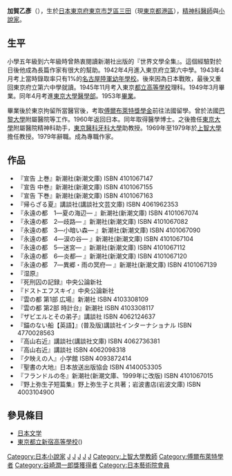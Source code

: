 {{japanese|japanese=加賀乙彦|kana=かが おとひこ|romaji=Kaga Otohiko}}
'''加賀乙彥'''（{{bd|1929年|4月22日|catIdx=K}}），生於[[日本|日本]][[東京府|東京府]][[東京市|東京市]][[芝區|芝區]][[三田_(東京都港區)|三田]]（現[[東京都|東京都]][[港區_(東京都)|港區]]），[[精神科|精神科]][[醫師|醫師]]與[[小說家|小說家]]。

==生平==
小學五年級到六年級時曾熱衷閱讀新潮社出版的『世界文學全集』。這個經驗對於日後他成為長篇作家有很大的幫助。1942年4月進入東京府立第六中學。1943年4月考上當時錄取率只有1%的[[名古屋|名古屋]][[日本陸軍幼年學校|陸軍幼年學校]]。後來因為日本戰敗，最後又重回東京府立第六中學就讀。1945年11月考入東京[[府立高等學校_(舊制)|都立高等學校]]理科。1949年3月畢業。同年4月考進[[東京大學|東京大學]][[醫學院|醫學部]]。1953年[[畢業|畢業]]。

畢業後於東京拘留所當醫官後，考取[[傅爾布萊特獎學金|傅爾布萊特獎學金]]前往法國留學。曾於法國[[巴黎大學|巴黎大學]]附屬醫院等工作。1960年返回日本。同年取得醫學博士。之後擔任[[東京大學|東京大學]]附屬醫院精神科助手，[[東京醫科牙科大學|東京醫科牙科大學]]助教授。1969年至1979年於[[上智大學|上智大學]]擔任教授。1979年辭職。成為專職作家。

==作品==
*『宣告 上巻』新潮社(新潮文庫) ISBN 4101067147
*『宣告 中巻』新潮社(新潮文庫) ISBN 4101067155
*『宣告 下巻』新潮社(新潮文庫) ISBN 4101067163
*『帰らざる夏』講談社(講談社文芸文庫) ISBN 4061962353
*『永遠の都　1―夏の海辺― 』新潮社(新潮文庫) ISBN 4101067074
*『永遠の都　2―歧路― 』新潮社(新潮文庫) ISBN 4101067082
*『永遠の都　3―小暗い森― 』新潮社(新潮文庫) ISBN 4101067090
*『永遠の都　4―涙の谷― 』新潮社(新潮文庫) ISBN 4101067104
*『永遠の都　5―迷宮― 』新潮社(新潮文庫) ISBN 4101067112
*『永遠の都　6―炎都― 』新潮社(新潮文庫) ISBN 4101067120
*『永遠の都　7―異郷・雨の冥府― 』新潮社(新潮文庫) ISBN 4101067139
*『湿原』
*『死刑囚の記録』中央公論新社
*『ドストエフスキイ』中央公論新社
*『雲の都 第1部 広場』新潮社 ISBN 4103308109
*『雲の都 第2部 時計台』新潮社 ISBN 4103308117
*『ザビエルとその弟子』講談社 ISBN 4062124637
*『錨のない船【英語】』(普及版)講談社インターナショナル ISBN 4770028563
*『高山右近』講談社(講談社文庫) ISBN 4062736381
*『高山右近』講談社 ISBN 4062098318
*『夕映えの人』小学館 ISBN 4093872414
*『聖書の大地』日本放送出版協会 ISBN 4140053305
*『フランドルの冬』新潮社(新潮文庫、1999年に改版) ISBN 4101067015
*『野上弥生子短篇集』野上弥生子と共著；岩波書店(岩波文庫) ISBN 4003104900

==參見條目==
*[[日本文学|日本文学]]
*[[東京都立新宿高等學校|東京都立新宿高等學校]]({{link-ja|東京府立第六中學校|東京都立新宿高等学校}})

{{Authority control}}
{{DEFAULTSORT:Kaga Otohiko}}
[[Category:日本小說家|Category:日本小說家]]
[[Category:東京都出身人物|J]]
[[Category:東京大學校友|J]]
[[Category:日本廢除死刑運動者|J]]
[[Category:日本精神科医生|J]]
[[Category:日本天主教徒|J]]
[[Category:上智大學教師|Category:上智大學教師]]
[[Category:傅爾布萊特學者|Category:傅爾布萊特學者]]
[[Category:谷崎潤一郎獎獲得者|Category:谷崎潤一郎獎獲得者]]
[[Category:日本藝術院會員|Category:日本藝術院會員]]
